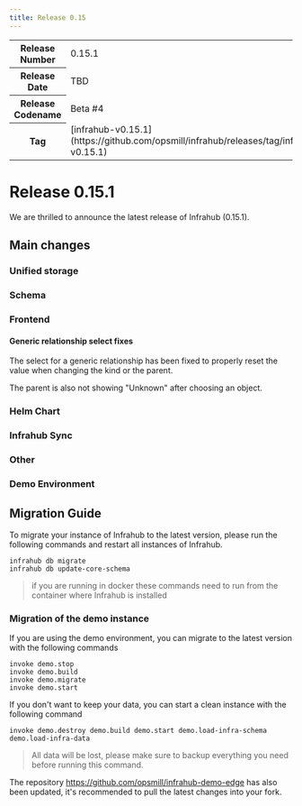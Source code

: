 ```yaml
---
title: Release 0.15
---
```

<table>
  <tbody>
    <tr>
      <th>Release Number</th>
      <td>0.15.1</td>
    </tr>
    <tr>
      <th>Release Date</th>
      <td>TBD</td>
    </tr>
    <tr>
      <th>Release Codename</th>
      <td>Beta #4</td>
    </tr>
    <tr>
      <th>Tag</th>
      <td>[infrahub-v0.15.1](https://github.com/opsmill/infrahub/releases/tag/infrahub-v0.15.1)</td>
    </tr>
  </tbody>
</table>

# Release 0.15.1

We are thrilled to announce the latest release of Infrahub (0.15.1).

## Main changes

### Unified storage

### Schema

### Frontend

#### Generic relationship select fixes

The select for a generic relationship has been fixed to properly reset the value when changing the kind or the parent.

The parent is also not showing "Unknown" after choosing an object.

### Helm Chart

### Infrahub Sync

### Other

### Demo Environment

## Migration Guide

To migrate your instance of Infrahub to the latest version, please run the following commands and restart all instances of Infrahub.

<!-- vale off -->
```shell
infrahub db migrate
infrahub db update-core-schema
```
<!-- vale on -->

> if you are running in docker these commands need to run from the container where Infrahub is installed

### Migration of the demo instance

If you are using the demo environment, you can migrate to the latest version with the following commands

```shell
invoke demo.stop
invoke demo.build
invoke demo.migrate
invoke demo.start
```

If you don't want to keep your data, you can start a clean instance with the following command

```shell
invoke demo.destroy demo.build demo.start demo.load-infra-schema demo.load-infra-data
```

> All data will be lost, please make sure to backup everything you need before running this command.

The repository https://github.com/opsmill/infrahub-demo-edge has also been updated, it's recommended to pull the latest changes into your fork.
